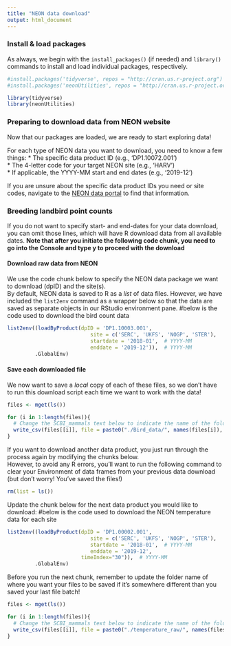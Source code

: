 ```yaml
---
title: "NEON data download"
output: html_document
---
```


### Install & load packages  
As always, we begin with the `install_packages()` (if needed) and `library()` commands to install and load individual packages, respectively.
```r
#install.packages('tidyverse', repos = "http://cran.us.r-project.org")
#install.packages('neonUtilities', repos = "http://cran.us.r-project.org")

library(tidyverse)
library(neonUtilities)
```

### Preparing to download data from NEON website
Now that our packages are loaded, we are ready to start exploring data! 

For each type of NEON data you want to download, you need to know a few things:
* The specific data product ID (e.g., 'DP1.10072.001')  
* The 4-letter code for your target NEON site (e.g., 'HARV')  
* If applicable, the YYYY-MM start and end dates (e.g., '2019-12')  

If you are unsure about the specific data product IDs you need or site codes, navigate to the [NEON data portal](https://data.neonscience.org/data-products/explore) to find that information.

### Breeding landbird point counts
If you do not want to specify start- and end-dates for your data download, you can omit those lines, which will have R download data from all available dates. **Note that after you initiate the following code chunk, you need to go into the Console and type y to proceed with the download**

#### Download raw data from NEON
We use the code chunk below to specify the NEON data package we want to download (dpID) and the site(s).  
By default, NEON data is saved to R as a *list* of data files. However, we have included the `list2env` command as a wrapper below so that the data are saved as separate objects in our RStudio environment pane.
#below is the code used to download the bird count data
```r
list2env((loadByProduct(dpID = 'DP1.10003.001',
                           site = c('SERC', 'UKFS', 'NOGP', 'STER'),
                           startdate = '2018-01',  # YYYY-MM
                           enddate = '2019-12')),  # YYYY-MM
         .GlobalEnv)
```

#### Save each downloaded file
We now want to save a *local* copy of each of these files, so we don't have to run this download script each time we want to work with the data!
```r
files <- mget(ls())

for (i in 1:length(files)){
  # Change the SCBI_mammals text below to indicate the name of the folder where you want to store your data
  write_csv(files[[i]], file = paste0("./Bird_data/", names(files[i]), ".csv", sep=""))
}
```

If you want to download another data product, you just run through the process again by modifying the chunks below.  
However, to avoid any R errors, you'll want to run the following command to clear your Environment of data frames from your previous data download (but don't worry! You've saved the files!)
```r
rm(list = ls())
```

Update the chunk below for the next data product you would like to download:
#below is the code used to download the NEON temperature data for each site
```r
list2env((loadByProduct(dpID = 'DP1.00002.001',
                           site = c('SERC', 'UKFS', 'NOGP', 'STER'),
                           startdate = '2018-01',  # YYYY-MM
                           enddate = '2019-12',
                        timeIndex="30")),  # YYYY-MM
         .GlobalEnv)
```

Before you run the next chunk, remember to update the folder name of where you want your files to be saved if it's somewhere different than you saved your last file batch!
```r
files <- mget(ls())

for (i in 1:length(files)){
  # Change the SCBI_mammals text below to indicate the name of the folder where you want to store your data
  write_csv(files[[i]], file = paste0("./temperature_raw/", names(files[i]), ".csv", sep=""))
}
```